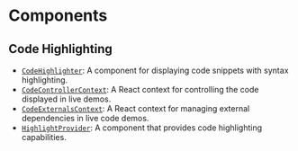# Components

## Code Highlighting

- [`CodeHighlighter`](./code-highlighter/page.mdx): A component for displaying code snippets with syntax highlighting.
- [`CodeControllerContext`](./code-controller-context/page.mdx): A React context for controlling the code displayed in live demos.
- [`CodeExternalsContext`](./code-externals-context/page.mdx): A React context for managing external dependencies in live code demos.
- [`HighlightProvider`](./highlight-provider/page.mdx): A component that provides code highlighting capabilities.
